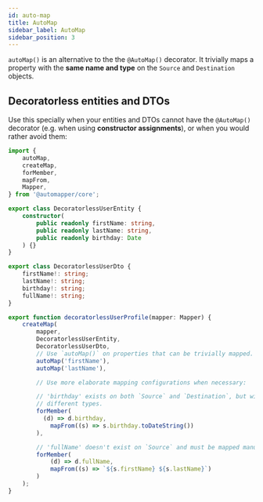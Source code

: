 ```yaml
---
id: auto-map
title: AutoMap
sidebar_label: AutoMap
sidebar_position: 3
---
```


`autoMap()` is an alternative to the the `@AutoMap()` decorator. It trivially maps a property with the **same name and type** on the `Source` and `Destination` objects.

## Decoratorless entities and DTOs

Use this specially when your entities and DTOs cannot have the `@AutoMap()` decorator (e.g. when using **constructor assignments**), or when you would rather avoid them:

```ts
import {
    autoMap,
    createMap,
    forMember,
    mapFrom,
    Mapper,
} from '@automapper/core';

export class DecoratorlessUserEntity {
    constructor(
        public readonly firstName: string,
        public readonly lastName: string,
        public readonly birthday: Date
    ) {}
}

export class DecoratorlessUserDto {
    firstName!: string;
    lastName!: string;
    birthday!: string;
    fullName!: string;
}

export function decoratorlessUserProfile(mapper: Mapper) {
    createMap(
        mapper,
        DecoratorlessUserEntity,
        DecoratorlessUserDto,
        // Use `autoMap()` on properties that can be trivially mapped.
        autoMap('firstName'),
        autoMap('lastName'),

        // Use more elaborate mapping configurations when necessary:

        // 'birthday' exists on both `Source` and `Destination`, but with
        // different types.
        forMember(
          (d) => d.birthday,
            mapFrom((s) => s.birthday.toDateString())
        ),

        // 'fullName' doesn't exist on `Source` and must be mapped manually.
        forMember(
            (d) => d.fullName,
            mapFrom((s) => `${s.firstName} ${s.lastName}`)
        )
    );
}
```
